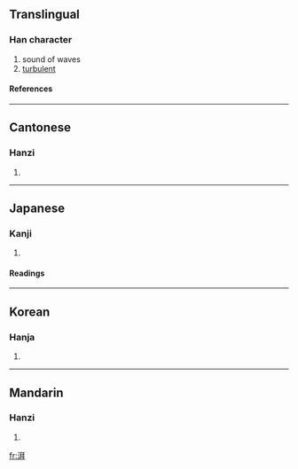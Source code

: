 ==Translingual==
===Han character===
{{Han char|rn=85|rad=水|as=09|sn=12|four=3115<sub>0</sub>|canj=水竹手十 (EHQJ)}}
# sound of waves
# [[turbulent]]
====References====
{{Han ref|kx=0636.080|dkj=17808|dj=1043.130|hdz=31679.020|uh=6E43|ud=28227|bh=B4FB|bd=46331}}

----
==Cantonese==
===Hanzi===
{{yue-hanzi|jyut=|y=baai3, paai3}}
# {{defn|Cantonese}}

----
==Japanese==
===Kanji===
{{ja-kanji|grade=|rs=水09}}
# {{defn|Japanese}} 
====Readings====
{{ja-readings|on=[[はい]] (hai), [[へ]] (he)|kun=[[しみわたる]] (shimiwataru)}}

----
==Korean==
===Hanja===
{{ko-hanja|hangeul=배|eumhun=|rv=bae|mr=pae|y=pay}}
# {{defn|Korean}}

----
==Mandarin==
===Hanzi===
{{cmn-hanzi|pin=[[pài]] (pai4)|wg=p'ai<sup>4</sup>}}
# {{defn|Mandarin}}

[[fr:湃]]